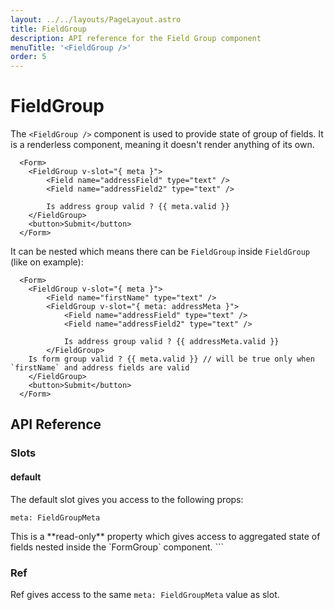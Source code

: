 ```yaml
---
layout: ../../layouts/PageLayout.astro
title: FieldGroup
description: API reference for the Field Group component
menuTitle: '<FieldGroup />'
order: 5
---
```



# FieldGroup <DocBadge title="v4.7" />

The `<FieldGroup />` component is used to provide state of group of fields. It is a renderless component, meaning it doesn't render anything of its own.

```vue-html
  <Form>
    <FieldGroup v-slot="{ meta }">
        <Field name="addressField" type="text" />
        <Field name="addressField2" type="text" />

        Is address group valid ? {{ meta.valid }}
    </FieldGroup>
    <button>Submit</button>
  </Form>
```

It can be nested which means there can be `FieldGroup` inside `FieldGroup` (like on example):

```vue-html
  <Form>
    <FieldGroup v-slot="{ meta }">
        <Field name="firstName" type="text" />
        <FieldGroup v-slot="{ meta: addressMeta }">
            <Field name="addressField" type="text" />
            <Field name="addressField2" type="text" />

            Is address group valid ? {{ addressMeta.valid }}
        </FieldGroup>
    Is form group valid ? {{ meta.valid }} // will be true only when `firstName` and address fields are valid
    </FieldGroup>
    <button>Submit</button>
  </Form>
```

## API Reference

### Slots

#### default

The default slot gives you access to the following props:

<CodeTitle level="4">

`meta: FieldGroupMeta`

</CodeTitle>
This is a **read-only** property which gives access to aggregated state of fields nested inside the `FormGroup` component.
```

### Ref

Ref gives access to the same `meta: FieldGroupMeta` value as slot.
